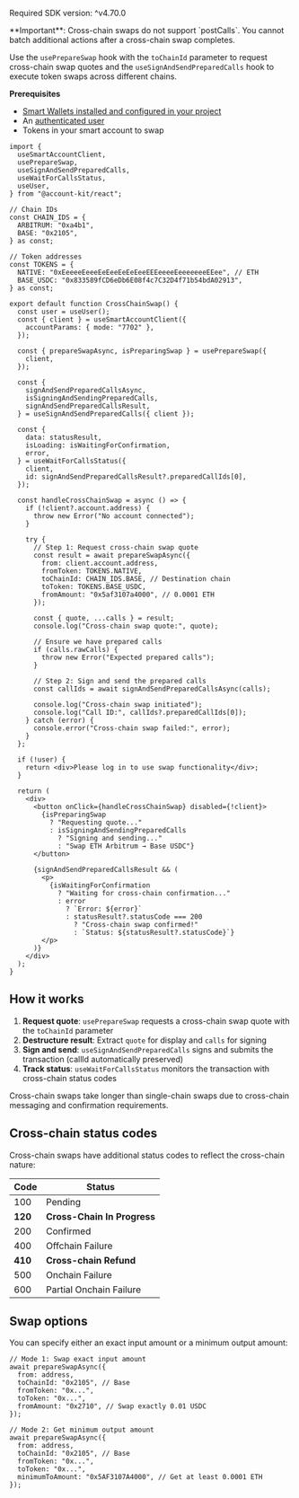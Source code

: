 <Info>Required SDK version: ^v4.70.0</Info>

<Info>
  **Important**: Cross-chain swaps do not support `postCalls`. You cannot batch
  additional actions after a cross-chain swap completes.
</Info>

Use the `usePrepareSwap` hook with the `toChainId` parameter to request cross-chain swap quotes and the `useSignAndSendPreparedCalls` hook to execute token swaps across different chains.

**Prerequisites**

- [Smart Wallets installed and configured in your project](/wallets/react/getting-started/setup)
- An [authenticated user](/wallets/authentication/overview)
- Tokens in your smart account to swap

<CodeBlocks>

```tsx title="crossChainSwap.tsx"
import {
  useSmartAccountClient,
  usePrepareSwap,
  useSignAndSendPreparedCalls,
  useWaitForCallsStatus,
  useUser,
} from "@account-kit/react";

// Chain IDs
const CHAIN_IDS = {
  ARBITRUM: "0xa4b1",
  BASE: "0x2105",
} as const;

// Token addresses
const TOKENS = {
  NATIVE: "0xEeeeeEeeeEeEeeEeEeEeeEEEeeeeEeeeeeeeEEee", // ETH
  BASE_USDC: "0x833589fCD6eDb6E08f4c7C32D4f71b54bdA02913",
} as const;

export default function CrossChainSwap() {
  const user = useUser();
  const { client } = useSmartAccountClient({
    accountParams: { mode: "7702" },
  });

  const { prepareSwapAsync, isPreparingSwap } = usePrepareSwap({
    client,
  });

  const {
    signAndSendPreparedCallsAsync,
    isSigningAndSendingPreparedCalls,
    signAndSendPreparedCallsResult,
  } = useSignAndSendPreparedCalls({ client });

  const {
    data: statusResult,
    isLoading: isWaitingForConfirmation,
    error,
  } = useWaitForCallsStatus({
    client,
    id: signAndSendPreparedCallsResult?.preparedCallIds[0],
  });

  const handleCrossChainSwap = async () => {
    if (!client?.account.address) {
      throw new Error("No account connected");
    }

    try {
      // Step 1: Request cross-chain swap quote
      const result = await prepareSwapAsync({
        from: client.account.address,
        fromToken: TOKENS.NATIVE,
        toChainId: CHAIN_IDS.BASE, // Destination chain
        toToken: TOKENS.BASE_USDC,
        fromAmount: "0x5af3107a4000", // 0.0001 ETH
      });

      const { quote, ...calls } = result;
      console.log("Cross-chain swap quote:", quote);

      // Ensure we have prepared calls
      if (calls.rawCalls) {
        throw new Error("Expected prepared calls");
      }

      // Step 2: Sign and send the prepared calls
      const callIds = await signAndSendPreparedCallsAsync(calls);

      console.log("Cross-chain swap initiated");
      console.log("Call ID:", callIds?.preparedCallIds[0]);
    } catch (error) {
      console.error("Cross-chain swap failed:", error);
    }
  };

  if (!user) {
    return <div>Please log in to use swap functionality</div>;
  }

  return (
    <div>
      <button onClick={handleCrossChainSwap} disabled={!client}>
        {isPreparingSwap
          ? "Requesting quote..."
          : isSigningAndSendingPreparedCalls
            ? "Signing and sending..."
            : "Swap ETH Arbitrum → Base USDC"}
      </button>

      {signAndSendPreparedCallsResult && (
        <p>
          {isWaitingForConfirmation
            ? "Waiting for cross-chain confirmation..."
            : error
              ? `Error: ${error}`
              : statusResult?.statusCode === 200
                ? "Cross-chain swap confirmed!"
                : `Status: ${statusResult?.statusCode}`}
        </p>
      )}
    </div>
  );
}
```

</CodeBlocks>

## How it works

1. **Request quote**: `usePrepareSwap` requests a cross-chain swap quote with the `toChainId` parameter
2. **Destructure result**: Extract `quote` for display and `calls` for signing
3. **Sign and send**: `useSignAndSendPreparedCalls` signs and submits the transaction (callId automatically preserved)
4. **Track status**: `useWaitForCallsStatus` monitors the transaction with cross-chain status codes

Cross-chain swaps take longer than single-chain swaps due to cross-chain messaging and confirmation requirements.

## Cross-chain status codes

Cross-chain swaps have additional status codes to reflect the cross-chain nature:

| Code    | Status                      |
| ------- | --------------------------- |
| 100     | Pending                     |
| **120** | **Cross-Chain In Progress** |
| 200     | Confirmed                   |
| 400     | Offchain Failure            |
| **410** | **Cross-chain Refund**      |
| 500     | Onchain Failure             |
| 600     | Partial Onchain Failure     |

## Swap options

You can specify either an exact input amount or a minimum output amount:

```tsx
// Mode 1: Swap exact input amount
await prepareSwapAsync({
  from: address,
  toChainId: "0x2105", // Base
  fromToken: "0x...",
  toToken: "0x...",
  fromAmount: "0x2710", // Swap exactly 0.01 USDC
});

// Mode 2: Get minimum output amount
await prepareSwapAsync({
  from: address,
  toChainId: "0x2105", // Base
  fromToken: "0x...",
  toToken: "0x...",
  minimumToAmount: "0x5AF3107A4000", // Get at least 0.0001 ETH
});
```
